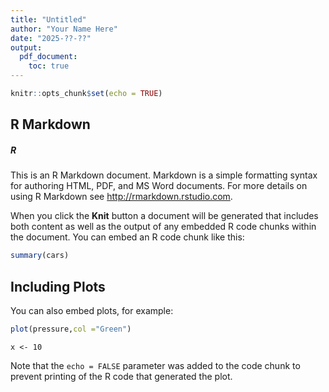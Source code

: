 ```yaml
---
title: "Untitled"
author: "Your Name Here"
date: "2025-??-??"
output:
  pdf_document:
    toc: true
---
```

```r
knitr::opts_chunk$set(echo = TRUE)
```

## R Markdown
##### R

This is an R Markdown document. Markdown is a simple formatting syntax for authoring HTML, PDF, and MS Word documents. For more details on using R Markdown see <http://rmarkdown.rstudio.com>.

When you click the **Knit** button a document will be generated that includes both content as well as the output of any embedded R code chunks within the document. You can embed an R code chunk like this:

```r
summary(cars)
```

## Including Plots

You can also embed plots, for example:

```r
plot(pressure,col ="Green")
```
```
x <- 10
```
Note that the `echo = FALSE` parameter was added to the code chunk to prevent printing of the R code that generated the plot.
